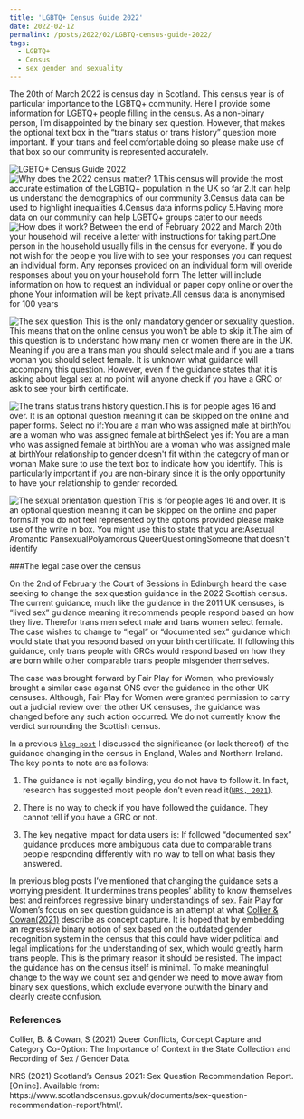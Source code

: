 ```yaml
---
title: 'LGBTQ+ Census Guide 2022'
date: 2022-02-12
permalink: /posts/2022/02/LGBTQ-census-guide-2022/
tags:
  - LGBTQ+
  - Census 
  - sex gender and sexuality 
---
```

The 20th of March 2022 is census day in Scotland. This census year is of particular importance to the LGBTQ+ community. Here I provide some information for LGBTQ+ people filling in the census. As a non-binary person, I'm disappointed by the binary sex question. However, that makes the optional text box in the "trans status or trans history" question more important. If your trans and feel comfortable doing so please make use of that box so our community is represented accurately.

![](/Users/kirstieenglish/Documents/Github/kenglish95.github.io/images/1.png "LGBTQ+ Census Guide 2022")
![](/Users/kirstieenglish/Documents/Github/kenglish95.github.io/images/2.png "Why does the 2022 census matter? 1.This census will provide the most accurate estimation of the LGBTQ+ population in the UK so far 2.It can help us understand the demographics of our community 3.Census data can be used to highlight inequalities 4.Census data informs policy 5.Having more data on our community can help LGBTQ+ groups cater to our needs")
![](/Users/kirstieenglish/Documents/Github/kenglish95.github.io/images/3.png "How does it work? Between the end of February 2022 and March 20th your household will receive a letter with instructions for taking part.One person in the household usually fills in the census for everyone. If you do not wish for the people you live with to see your responses you can request an individual form. Any reponses provided on an individual form will overide responses about you on your household form The letter will include information on how to request an individual or paper copy online or over the phone Your information will be kept private.All census data is anonymised  for 100 years")

![](/Users/kirstieenglish/Documents/Github/kenglish95.github.io/images/4.png "The sex question This is the only mandatory gender or sexuality question. This means that on the online census you won't be able to skip it.The aim of this question is to understand how many men or women there are in the UK. Meaning if you are a trans man you should select male and if you are a trans woman you should select female. It is unknown what guidance will accompany this question. However, even if the guidance states that it is asking about legal sex at no point will anyone check if you have a GRC or ask to see your birth certificate.") 

![](/Users/kirstieenglish/Documents/Github/kenglish95.github.io/images/5.png "The trans status trans history question.This is for people ages 16 and over. It is an optional question meaning it can be skipped on the online and paper forms. Select no if:You are a man who was assigned male at birthYou are a woman who was assigned female at birthSelect yes if: You are a man who was assigned female at birthYou are a woman who was assigned male at birthYour relationship to gender doesn't fit within the category of man or woman Make sure to use the text box to indicate how you identify. This is particularly important if you are non-binary since it is the only opportunity to have your relationship to gender recorded.")

![](/Users/kirstieenglish/Documents/Github/kenglish95.github.io/images/6.png "The sexual orientation question This is for people ages 16 and over. It is an optional question meaning it can be skipped on the online and paper forms.If you do not feel represented by the options provided please make use of the write in box. You might use this to state that you are:Asexual Aromantic PansexualPolyamorous QueerQuestioningSomeone that doesn't identify ")

###The legal case over the census 

On the 2nd of February the Court of Sessions in Edinburgh heard the case seeking to change the sex question guidance in the 2022 Scottish census. The current guidance, much like the guidance in the 2011 UK censuses, is “lived sex” guidance meaning it recommends people respond based on how they live. Therefor trans men select male and trans women select female. The case wishes to change to “legal” or “documented sex” guidance which would state that you respond based on your birth certificate. If following this guidance, only trans people with GRCs would respond based on how they are born while other comparable trans people misgender themselves. 

The case was brought forward by Fair Play for Women, who previously brought a similar case against ONS over the guidance in the other UK censuses. Although, Fair Play for Women were granted permission to carry out a judicial review over the other UK censuses, the guidance was changed before any such action occurred. We do not currently know the verdict surrounding the Scottish census. 

In a previous [`blog post`](https://kenglish95.github.io/posts/2021/02/sex_question_guidance) I discussed the significance (or lack thereof) of the guidance changing in the census in England, Wales and Northern Ireland. The key points to note are as follows:

1. The guidance is not legally binding, you do not have to follow it. In fact, research has suggested most people don’t even read it([`NRS, 2021`](https://www.scotlandscensus.gov.uk/documents/sex-question-recommendation-report/html/)).

2. There is no way to check if you have followed the guidance. They cannot tell if you have a GRC or not. 

3. The key negative impact for data users is: If followed “documented sex” guidance produces more ambiguous data due to comparable trans people responding differently with no way to tell on what basis they answered. 

In previous blog posts I’ve mentioned that changing the guidance sets a worrying president. It undermines trans peoples' ability to know themselves best and reinforces regressive binary understandings of sex. Fair Play for Women’s focus on sex question guidance is an attempt at what [Collier & Cowan(2021)](https://papers.ssrn.com/sol3/papers.cfm?abstract_id=3908495) describe as concept capture. It is hoped that by embedding an regressive binary notion of sex based on the outdated gender recognition system in the census that this could have wider political and legal implications for the understanding of sex, which would greatly harm trans people. This is the primary reason it should be resisted. The impact the guidance has on the census itself is minimal. To make meaningful change to the way we count sex and gender we need to move away from binary sex questions, which exclude everyone outwith the binary and clearly create confusion. 

### References  
           
Collier, B. & Cowan, S (2021) Queer Conflicts, Concept Capture and Category Co-Option: The Importance of Context in the State Collection and Recording of Sex / Gender Data.

NRS (2021) Scotland’s Census 2021: Sex Question Recommendation Report. [Online]. Available from: https://www.scotlandscensus.gov.uk/documents/sex-question-recommendation-report/html/.
